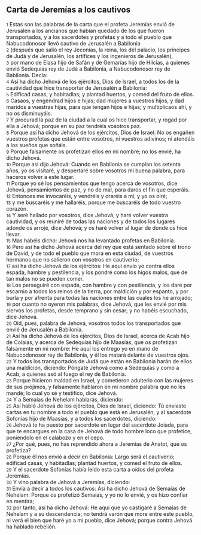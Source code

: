 == Carta de Jeremías a los cautivos ==

{{anchor|1}} <small>1</small> Estas son las palabras de la carta que el profeta Jeremías envió de Jerusalén a los ancianos que habían quedado de los que fueron transportados, y a los sacerdotes y profetas y a todo el pueblo que Nabucodonosor llevó cautivo de Jerusalén a Babilonia<br>
{{anchor|2}} <small>2</small> (después que salió el rey Jeconías, la reina, los del palacio, los príncipes de Judá y de Jerusalén, los artífices y los ingenieros de Jerusalén),<br>
{{anchor|3}} <small>3</small> por mano de Elasa hijo de Safán y de Gemarías hijo de Hilcías, a quienes envió Sedequías rey de Judá a Babilonia, a Nabucodonosor rey de Babilonia. Decía:<br>
{{anchor|4}} <small>4</small> Así ha dicho Jehová de los ejércitos, Dios de Israel, a todos los de la cautividad que hice transportar de Jerusalén a Babilonia:<br>
{{anchor|5}} <small>5</small> Edificad casas, y habitadlas; y plantad huertos, y comed del fruto de ellos.<br>
{{anchor|6}} <small>6</small> Casaos, y engendrad hijos e hijas; dad mujeres a vuestros hijos, y dad maridos a vuestras hijas, para que tengan hijos e hijas; y multiplicaos ahí, y no os disminuyáis.<br>
{{anchor|7}} <small>7</small> Y procurad la paz de la ciudad a la cual os hice transportar, y rogad por ella a Jehová; porque en su paz tendréis vosotros paz.<br>
{{anchor|8}} <small>8</small> Porque así ha dicho Jehová de los ejércitos, Dios de Israel: No os engañen vuestros profetas que están entre vosotros, ni vuestros adivinos; ni atendáis a los sueños que soñáis.<br>
{{anchor|9}} <small>9</small> Porque falsamente os profetizan ellos en mi nombre; no los envié, ha dicho Jehová.<br>
{{anchor|10}} <small>10</small> Porque así dijo Jehová: Cuando en Babilonia se cumplan los setenta años, yo os visitaré, y despertaré sobre vosotros mi buena palabra, para haceros volver a este lugar.<br>
{{anchor|11}} <small>11</small> Porque yo sé los pensamientos que tengo acerca de vosotros, dice Jehová, pensamientos de paz, y no de mal, para daros el fin que esperáis.<br>
{{anchor|12}} <small>12</small> Entonces me invocaréis, y vendréis y oraréis a mí, y yo os oiré;<br>
{{anchor|13}} <small>13</small> y me buscaréis y me hallaréis, porque me buscaréis de todo vuestro corazón.<br>
{{anchor|14}} <small>14</small> Y seré hallado por vosotros, dice Jehová, y haré volver vuestra cautividad, y os reuniré de todas las naciones y de todos los lugares adonde os arrojé, dice Jehová; y os haré volver al lugar de donde os hice llevar.<br>
{{anchor|15}} <small>15</small> Mas habéis dicho: Jehová nos ha levantado profetas en Babilonia.<br>
{{anchor|16}} <small>16</small> Pero así ha dicho Jehová acerca del rey que está sentado sobre el trono de David, y de todo el pueblo que mora en esta ciudad, de vuestros hermanos que no salieron con vosotros en cautiverio;<br>
{{anchor|17}} <small>17</small> así ha dicho Jehová de los ejércitos: He aquí envío yo contra ellos espada, hambre y pestilencia, y los pondré como los higos malos, que de tan malos no se pueden comer.<br>
{{anchor|18}} <small>18</small> Los perseguiré con espada, con hambre y con pestilencia, y los daré por escarnio a todos los reinos de la tierra, por maldición y por espanto, y por burla y por afrenta para todas las naciones entre las cuales los he arrojado;<br>
{{anchor|19}} <small>19</small> por cuanto no oyeron mis palabras, dice Jehová, que les envié por mis siervos los profetas, desde temprano y sin cesar; y no habéis escuchado, dice Jehová.<br>
{{anchor|20}} <small>20</small> Oíd, pues, palabra de Jehová, vosotros todos los transportados que envié de Jerusalén a Babilonia.<br>
{{anchor|21}} <small>21</small> Así ha dicho Jehová de los ejércitos, Dios de Israel, acerca de Acab hijo de Colaías, y acerca de Sedequías hijo de Maasías, que os profetizan falsamente en mi nombre: He aquí los entrego yo en mano de Nabucodonosor rey de Babilonia, y él los matará delante de vuestros ojos.<br>
{{anchor|22}} <small>22</small> Y todos los transportados de Judá que están en Babilonia harán de ellos una maldición, diciendo: Póngate Jehová como a Sedequías y como a Acab, a quienes asó al fuego el rey de Babilonia.<br>
{{anchor|23}} <small>23</small> Porque hicieron maldad en Israel, y cometieron adulterio con las mujeres de sus prójimos, y falsamente hablaron en mi nombre palabra que no les mandé; lo cual yo sé y testifico, dice Jehová.<br>
{{anchor|24}} <small>24</small> Y a Semaías de Nehelam hablarás, diciendo:<br>
{{anchor|25}} <small>25</small> Así habló Jehová de los ejércitos, Dios de Israel, diciendo: Tú enviaste cartas en tu nombre a todo el pueblo que está en Jerusalén, y al sacerdote Sofonías hijo de Maasías, y a todos los sacerdotes, diciendo:<br>
{{anchor|26}} <small>26</small> Jehová te ha puesto por sacerdote en lugar del sacerdote Joiada, para que te encargues en la casa de Jehová de todo hombre loco que profetice, poniéndolo en el calabozo y en el cepo.<br>
{{anchor|27}} <small>27</small> ¿Por qué, pues, no has reprendido ahora a Jeremías de Anatot, que os profetiza?<br>
{{anchor|28}} <small>28</small> Porque él nos envió a decir en Babilonia: Largo será el cautiverio; edificad casas, y habitadlas; plantad huertos, y comed el fruto de ellos.<br>
{{anchor|29}} <small>29</small> Y el sacerdote Sofonías había leído esta carta a oídos del profeta Jeremías.<br>
{{anchor|30}} <small>30</small> Y vino palabra de Jehová a Jeremías, diciendo:<br>
{{anchor|31}} <small>31</small> Envía a decir a todos los cautivos: Así ha dicho Jehová de Semaías de Nehelam: Porque os profetizó Semaías, y yo no lo envié, y os hizo confiar en mentira;<br>
{{anchor|32}} <small>32</small> por tanto, así ha dicho Jehová: He aquí que yo castigaré a Semaías de Nehelam y a su descendencia; no tendrá varón que more entre este pueblo, ni verá el bien que haré yo a mi pueblo, dice Jehová; porque contra Jehová ha hablado rebelión.<br>
